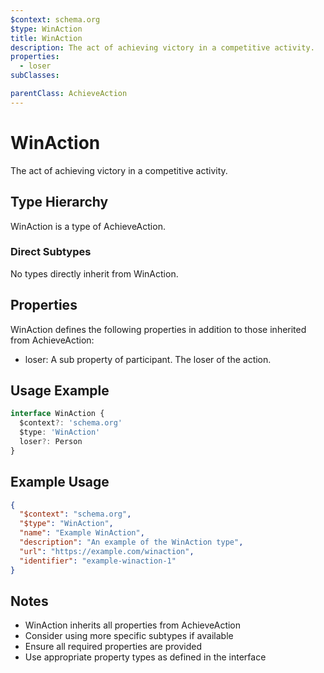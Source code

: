 ```yaml
---
$context: schema.org
$type: WinAction
title: WinAction
description: The act of achieving victory in a competitive activity.
properties:
  - loser
subClasses:

parentClass: AchieveAction
---
```


# WinAction

The act of achieving victory in a competitive activity.

## Type Hierarchy

WinAction is a type of AchieveAction.

### Direct Subtypes

No types directly inherit from WinAction.

## Properties

WinAction defines the following properties in addition to those inherited from AchieveAction:

- loser: A sub property of participant. The loser of the action.

## Usage Example

```typescript
interface WinAction {
  $context?: 'schema.org'
  $type: 'WinAction'
  loser?: Person
}
```

## Example Usage

```json
{
  "$context": "schema.org",
  "$type": "WinAction",
  "name": "Example WinAction",
  "description": "An example of the WinAction type",
  "url": "https://example.com/winaction",
  "identifier": "example-winaction-1"
}
```

## Notes

- WinAction inherits all properties from AchieveAction
- Consider using more specific subtypes if available
- Ensure all required properties are provided
- Use appropriate property types as defined in the interface
